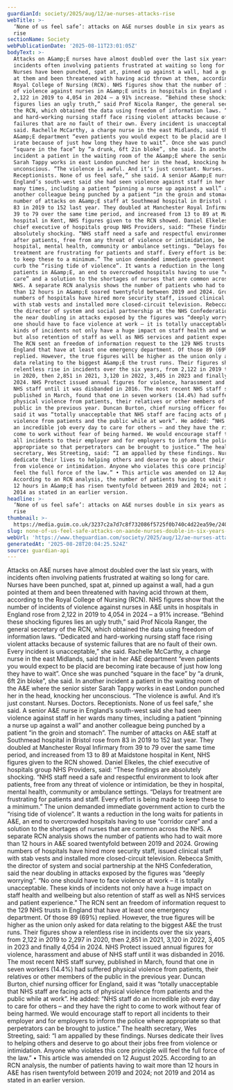 ```yaml
---
guardianId: society/2025/aug/12/ae-nurses-attacks-rise
webTitle: >-
  ‘None of us feel safe’: attacks on A&E nurses double in six years as waits
  rise
sectionName: Society
webPublicationDate: '2025-08-11T23:01:05Z'
bodyText: >-
  Attacks on A&amp;E nurses have almost doubled over the last six years, with
  incidents often involving patients frustrated at waiting so long for care.
  Nurses have been punched, spat at, pinned up against a wall, had a gun pointed
  at them and been threatened with having acid thrown at them, according to the
  Royal College of Nursing (RCN). NHS figures show that the number of incidents
  of violence against nurses in A&amp;E units in hospitals in England rose from
  2,122 in 2019 to 4,054 in 2024 – a 91% increase. “Behind these shocking
  figures lies an ugly truth,” said Prof Nicola Ranger, the general secretary of
  the RCN, which obtained the data using freedom of information laws. “Dedicated
  and hard-working nursing staff face rising violent attacks because of systemic
  failures that are no fault of their own. Every incident is unacceptable,” she
  said. Rachelle McCarthy, a charge nurse in the east Midlands, said that in her
  A&amp;E department “even patients you would expect to be placid are becoming
  irate because of just how long they have to wait”. Once she was punched
  “square in the face” by “a drunk, 6ft 2in bloke”, she said. In another
  incident a patient in the waiting room of the A&amp;E where the senior sister
  Sarah Tappy works in east London punched her in the head, knocking her
  unconscious. “The violence is awful. And it’s just constant. Nurses. Doctors.
  Receptionists. None of us feel safe,” she said. A senior A&amp;E nurse in
  England’s south-west said she had seen violence against staff in her wards
  many times, including a patient “pinning a nurse up against a wall” and
  another colleague being punched by a patient “in the groin and stomach”. The
  number of attacks on A&amp;E staff at Southmead hospital in Bristol rose from
  83 in 2019 to 152 last year. They doubled at Manchester Royal Infirmary from
  39 to 79 over the same time period, and increased from 13 to 89 at Maidstone
  hospital in Kent, NHS figures given to the RCN showed. Daniel Elkeles, the
  chief executive of hospitals group NHS Providers, said: “These findings are
  absolutely shocking. “NHS staff need a safe and respectful environment to look
  after patients, free from any threat of violence or intimidation, be they in
  hospital, mental health, community or ambulance settings. “Delays for
  treatment are frustrating for patients and staff. Every effort is being made
  to keep these to a minimum.” The union demanded immediate government action to
  curb the “rising tide of violence”. It wants a reduction in the long waits for
  patients in A&amp;E, an end to overcrowded hospitals having to use “corridor
  care” and a solution to the shortages of nurses that are common across the
  NHS. A separate RCN analysis shows the number of patients who had to wait more
  than 12 hours in A&amp;E soared twentyfold between 2019 and 2024. Growing
  numbers of hospitals have hired more security staff, issued clinical staff
  with stab vests and installed more closed-circuit television. Rebecca Smith,
  the director of system and social partnership at the NHS Confederation, said
  the near doubling in attacks exposed by the figures was “deeply worrying”. “No
  one should have to face violence at work – it is totally unacceptable. These
  kinds of incidents not only have a huge impact on staff health and wellbeing
  but also retention of staff as well as NHS services and patient experience.”
  The RCN sent an freedom of information request to the 129 NHS trusts in
  England that have at least one emergency department. Of those 89 (69%)
  replied. However, the true figures will be higher as the union only asked for
  data relating to the biggest A&amp;E the trust runs. Their figures show a
  relentless rise in incidents over the six years, from 2,122 in 2019 to 2,297
  in 2020, then 2,851 in 2021, 3,120 in 2022, 3,405 in 2023 and finally 4,054 in
  2024. NHS Protect issued annual figures for violence, harassment and abuse of
  NHS staff until it was disbanded in 2016. The most recent NHS staff survey,
  published in March, found that one in seven workers (14.4%) had suffered
  physical violence from patients, their relatives or other members of the
  public in the previous year. Duncan Burton, chief nursing officer for England,
  said it was “totally unacceptable that NHS staff are facing acts of physical
  violence from patients and the public while at work”. He added: “NHS staff do
  an incredible job every day to care for others – and they have the right to
  come to work without fear of being harmed. We would encourage staff to report
  all incidents to their employer and for employers to inform the police where
  appropriate so that perpetrators can be brought to justice.” The health
  secretary, Wes Streeting, said: “I am appalled by these findings. Nurses
  dedicate their lives to helping others and deserve to go about their jobs free
  from violence or intimidation. Anyone who violates this core principle will
  feel the full force of the law.” • This article was amended on 12 August 2025.
  According to an RCN analysis, the number of patients having to wait more than
  12 hours in A&amp;E has risen twentyfold between 2019 and 2024; not 2019 and
  2014 as stated in an earlier version.
headline: >-
  ‘None of us feel safe’: attacks on A&E nurses double in six years as waits
  rise
thumbnail: >-
  https://media.guim.co.uk/3237c2a7d7c8f732086f5725f0b740c4d22ea59e/240_0_2666_2132/500.jpg
slug: none-of-us-feel-safe-attacks-on-aande-nurses-double-in-six-years-as-waits-rise
webUrl: 'https://www.theguardian.com/society/2025/aug/12/ae-nurses-attacks-rise'
generatedAt: '2025-08-28T20:04:25.524Z'
source: guardian-api
---
```

Attacks on A&amp;E nurses have almost doubled over the last six years, with incidents often involving patients frustrated at waiting so long for care. Nurses have been punched, spat at, pinned up against a wall, had a gun pointed at them and been threatened with having acid thrown at them, according to the Royal College of Nursing (RCN). NHS figures show that the number of incidents of violence against nurses in A&amp;E units in hospitals in England rose from 2,122 in 2019 to 4,054 in 2024 – a 91% increase. “Behind these shocking figures lies an ugly truth,” said Prof Nicola Ranger, the general secretary of the RCN, which obtained the data using freedom of information laws. “Dedicated and hard-working nursing staff face rising violent attacks because of systemic failures that are no fault of their own. Every incident is unacceptable,” she said. Rachelle McCarthy, a charge nurse in the east Midlands, said that in her A&amp;E department “even patients you would expect to be placid are becoming irate because of just how long they have to wait”. Once she was punched “square in the face” by “a drunk, 6ft 2in bloke”, she said. In another incident a patient in the waiting room of the A&amp;E where the senior sister Sarah Tappy works in east London punched her in the head, knocking her unconscious. “The violence is awful. And it’s just constant. Nurses. Doctors. Receptionists. None of us feel safe,” she said. A senior A&amp;E nurse in England’s south-west said she had seen violence against staff in her wards many times, including a patient “pinning a nurse up against a wall” and another colleague being punched by a patient “in the groin and stomach”. The number of attacks on A&amp;E staff at Southmead hospital in Bristol rose from 83 in 2019 to 152 last year. They doubled at Manchester Royal Infirmary from 39 to 79 over the same time period, and increased from 13 to 89 at Maidstone hospital in Kent, NHS figures given to the RCN showed. Daniel Elkeles, the chief executive of hospitals group NHS Providers, said: “These findings are absolutely shocking. “NHS staff need a safe and respectful environment to look after patients, free from any threat of violence or intimidation, be they in hospital, mental health, community or ambulance settings. “Delays for treatment are frustrating for patients and staff. Every effort is being made to keep these to a minimum.” The union demanded immediate government action to curb the “rising tide of violence”. It wants a reduction in the long waits for patients in A&amp;E, an end to overcrowded hospitals having to use “corridor care” and a solution to the shortages of nurses that are common across the NHS. A separate RCN analysis shows the number of patients who had to wait more than 12 hours in A&amp;E soared twentyfold between 2019 and 2024. Growing numbers of hospitals have hired more security staff, issued clinical staff with stab vests and installed more closed-circuit television. Rebecca Smith, the director of system and social partnership at the NHS Confederation, said the near doubling in attacks exposed by the figures was “deeply worrying”. “No one should have to face violence at work – it is totally unacceptable. These kinds of incidents not only have a huge impact on staff health and wellbeing but also retention of staff as well as NHS services and patient experience.” The RCN sent an freedom of information request to the 129 NHS trusts in England that have at least one emergency department. Of those 89 (69%) replied. However, the true figures will be higher as the union only asked for data relating to the biggest A&amp;E the trust runs. Their figures show a relentless rise in incidents over the six years, from 2,122 in 2019 to 2,297 in 2020, then 2,851 in 2021, 3,120 in 2022, 3,405 in 2023 and finally 4,054 in 2024. NHS Protect issued annual figures for violence, harassment and abuse of NHS staff until it was disbanded in 2016. The most recent NHS staff survey, published in March, found that one in seven workers (14.4%) had suffered physical violence from patients, their relatives or other members of the public in the previous year. Duncan Burton, chief nursing officer for England, said it was “totally unacceptable that NHS staff are facing acts of physical violence from patients and the public while at work”. He added: “NHS staff do an incredible job every day to care for others – and they have the right to come to work without fear of being harmed. We would encourage staff to report all incidents to their employer and for employers to inform the police where appropriate so that perpetrators can be brought to justice.” The health secretary, Wes Streeting, said: “I am appalled by these findings. Nurses dedicate their lives to helping others and deserve to go about their jobs free from violence or intimidation. Anyone who violates this core principle will feel the full force of the law.” • This article was amended on 12 August 2025. According to an RCN analysis, the number of patients having to wait more than 12 hours in A&amp;E has risen twentyfold between 2019 and 2024; not 2019 and 2014 as stated in an earlier version.
